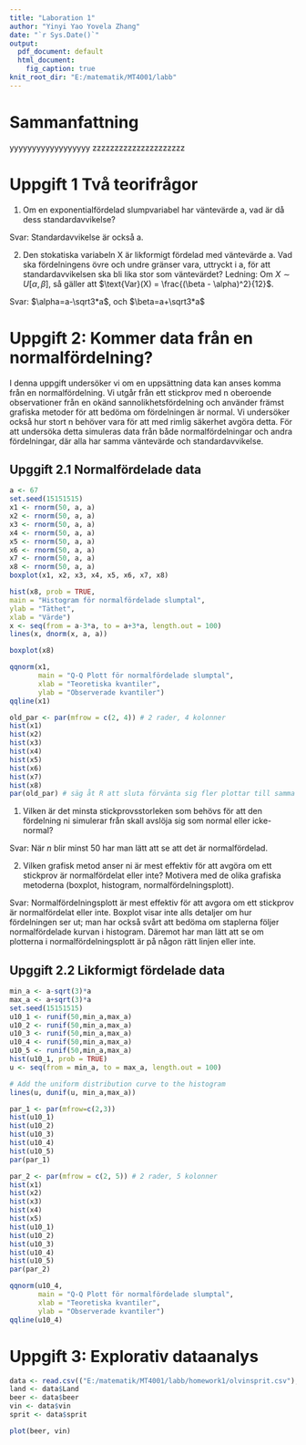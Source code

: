 ```yaml
---
title: "Laboration 1"
author: "Yinyi Yao Yovela Zhang"
date: "`r Sys.Date()`"
output:
  pdf_document: default
  html_document:
    fig_caption: true
knit_root_dir: "E:/matematik/MT4001/labb"
---
```


# Sammanfattning
yyyyyyyyyyyyyyyyyy
zzzzzzzzzzzzzzzzzzzzz

# Uppgift 1 Två teorifrågor

1. Om en exponentialfördelad slumpvariabel har väntevärde a, vad är då dess standardavvikelse?

Svar: Standardavvikelse är också a.

2. Den stokatiska variabeln X är likformigt fördelad med väntevärde a. Vad ska fördelningens övre och undre gränser vara, uttryckt i a, för att 
standardavvikelsen ska bli lika stor som väntevärdet? Ledning:
Om $X \sim U[\alpha, \beta]$, så gäller att $\text{Var}(X) = \frac{(\beta - \alpha)^2}{12}$.

Svar: $\alpha=a-\sqrt3*a$, och $\beta=a+\sqrt3*a$

# Uppgift 2: Kommer data från en normalfördelning?

I denna uppgift undersöker vi om en uppsättning data kan anses komma från en normalfördelning. Vi utgår från ett stickprov med n oberoende observationer  från en okänd sannolikhetsfördelning och använder främst grafiska metoder för att bedöma om fördelningen är normal. Vi undersöker också hur stort n behöver vara för att med rimlig säkerhet avgöra detta. För att undersöka detta simuleras data från både normalfördelningar och andra fördelningar, där alla har samma väntevärde och standardavvikelse.

## Upggift 2.1  Normalfördelade data

```r
a <- 67
set.seed(15151515)
x1 <- rnorm(50, a, a)
x2 <- rnorm(50, a, a) 
x3 <- rnorm(50, a, a)
x4 <- rnorm(50, a, a)
x5 <- rnorm(50, a, a) 
x6 <- rnorm(50, a, a)
x7 <- rnorm(50, a, a)
x8 <- rnorm(50, a, a) 
boxplot(x1, x2, x3, x4, x5, x6, x7, x8)
```

```r
hist(x8, prob = TRUE,
main = "Histogram för normalfördelade slumptal",
ylab = "Täthet",
xlab = "Värde")
x <- seq(from = a-3*a, to = a+3*a, length.out = 100)
lines(x, dnorm(x, a, a))
```

```r
boxplot(x8)
```

```r
qqnorm(x1,
       main = "Q-Q Plott för normalfördelade slumptal", 
       xlab = "Teoretiska kvantiler", 
       ylab = "Observerade kvantiler")
qqline(x1)
```





```r
old_par <- par(mfrow = c(2, 4)) # 2 rader, 4 kolonner
hist(x1)
hist(x2)
hist(x3)
hist(x4)
hist(x5)
hist(x6)
hist(x7)
hist(x8)
par(old_par) # säg åt R att sluta förvänta sig fler plottar till samma fönster
```

1. Vilken är det minsta stickprovsstorleken som behövs för att den fördelning ni simulerar från skall avslöja sig som normal eller icke-normal?

Svar: När $n$ blir minst 50 har man lätt att se att det är normalfördelad.

2. Vilken grafisk metod anser ni är mest effektiv för att avgöra om ett stickprov är normalfördelat eller inte? 
Motivera med de olika grafiska metoderna (boxplot, histogram, normalfördelningsplott).

Svar: Normalfördelningsplott är mest effektiv för att avgora om ett stickprov är normalfördelat eller inte. Boxplot visar inte alls detaljer om hur fördelningen ser ut; man har också svårt att bedöma om staplerna följer normalfördelade kurvan i histogram.
Däremot har man lätt att se om plotterna i normalfördelningsplott är på någon rätt linjen eller inte.

## Upggift 2.2 Likformigt fördelade data

```r
min_a <- a-sqrt(3)*a
max_a <- a+sqrt(3)*a
set.seed(15151515)
u10_1 <- runif(50,min_a,max_a)
u10_2 <- runif(50,min_a,max_a)
u10_3 <- runif(50,min_a,max_a)
u10_4 <- runif(50,min_a,max_a)
u10_5 <- runif(50,min_a,max_a)
hist(u10_1, prob = TRUE)
u <- seq(from = min_a, to = max_a, length.out = 100)

# Add the uniform distribution curve to the histogram
lines(u, dunif(u, min_a,max_a))
```

```r
par_1 <- par(mfrow=c(2,3))
hist(u10_1)
hist(u10_2)
hist(u10_3)
hist(u10_4)
hist(u10_5)
par(par_1)
```

```r
par_2 <- par(mfrow = c(2, 5)) # 2 rader, 5 kolonner
hist(x1)
hist(x2)
hist(x3)
hist(x4)
hist(x5)
hist(u10_1)
hist(u10_2)
hist(u10_3)
hist(u10_4)
hist(u10_5)
par(par_2) 
```

```r
qqnorm(u10_4,
       main = "Q-Q Plott för normalfördelade slumptal", 
       xlab = "Teoretiska kvantiler", 
       ylab = "Observerade kvantiler")
qqline(u10_4)
```
# Uppgift 3: Explorativ dataanalys
```r
data <- read.csv(("E:/matematik/MT4001/labb/homework1/olvinsprit.csv"), header = TRUE)
land <- data$Land
beer <- data$beer
vin <- data$vin
sprit <- data$sprit
```
```r
plot(beer, vin)
```

